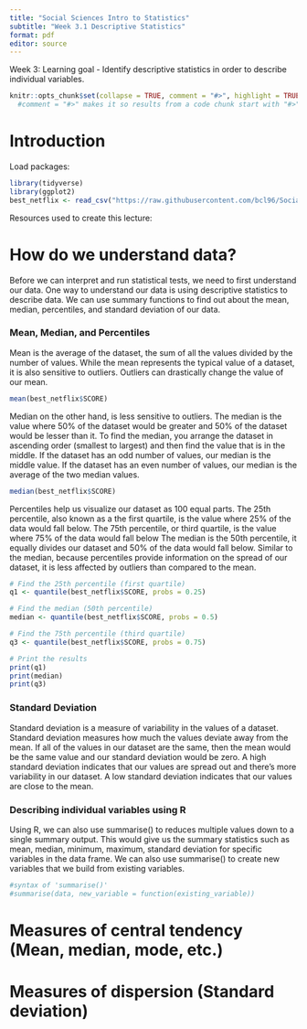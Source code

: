 ```yaml
---
title: "Social Sciences Intro to Statistics"
subtitle: "Week 3.1 Descriptive Statistics"
format: pdf
editor: source
---
```

Week 3: Learning goal - Identify descriptive statistics in order to describe individual variables.

 
```r
knitr::opts_chunk$set(collapse = TRUE, comment = "#>", highlight = TRUE, warning = FALSE, message = FALSE)
  #comment = "#>" makes it so results from a code chunk start with "#>"; default is "##"
```

# Introduction

Load packages:
```r
library(tidyverse)
library(ggplot2) 
best_netflix <- read_csv("https://raw.githubusercontent.com/bcl96/Social-Sciences-Stats/main/data/netflix_data/Best%20Shows%20Netflix.csv")
```

Resources used to create this lecture:


# How do we understand data?
Before we can interpret and run statistical tests, we need to first understand our data. One way to understand our data is using descriptive statistics to describe data. We can use summary functions to find out about the mean, median, percentiles, and standard deviation of our data. 

### Mean, Median, and Percentiles
Mean is the average of the dataset, the sum of all the values divided by the number of values. While the mean represents the typical value of a dataset, it is also sensitive to outliers. Outliers can drastically change the value of our mean. 

```r
mean(best_netflix$SCORE)
```

Median on the other hand, is less sensitive to outliers. The median is the value where 50% of the dataset would be greater and 50% of the dataset would be lesser than it. To find the median, you arrange the dataset in ascending order (smallest to largest) and then find the value that is in the middle. If the dataset has an odd number of values, our median is the middle value. If the dataset has an even number of values, our median is the average of the two median values. 

```r
median(best_netflix$SCORE)
```

Percentiles help us visualize our dataset as 100 equal parts. The 25th percentile, also known as a the first quartile, is the value where 25% of the data would fall below. The 75th percentile, or third quartile, is the value where 75% of the data would fall below The median is the 50th percentile, it equally divides our dataset and 50% of the data would fall below. Similar to the median, because percentiles provide information on the spread of our dataset, it is less affected by outliers than compared to the mean.

```r
# Find the 25th percentile (first quartile)
q1 <- quantile(best_netflix$SCORE, probs = 0.25)

# Find the median (50th percentile)
median <- quantile(best_netflix$SCORE, probs = 0.5)

# Find the 75th percentile (third quartile)
q3 <- quantile(best_netflix$SCORE, probs = 0.75)

# Print the results
print(q1)
print(median)
print(q3)
```

### Standard Deviation
Standard deviation is a measure of variability in the values of a dataset. Standard deviation measures how much the values deviate away from the mean. If all of the values in our dataset are the same, then the mean would be the same value and our standard deviation would be zero. A high standard deviation indicates that our values are spread out and there's more variability in our dataset. A low standard deviation indicates that our values are close to the mean. 

### Describing individual variables using R
Using R, we can also use summarise() to reduces multiple values down to a single summary output. This would give us the summary statistics such as mean, median, minimum, maximum, standard deviation for specific variables in the data frame. We can also use summarise() to create new variables that we build from existing variables.

```r
#syntax of 'summarise()'
#summarise(data, new_variable = function(existing_variable))
```

# Measures of central tendency (Mean, median, mode, etc.)

# Measures of dispersion (Standard deviation)


